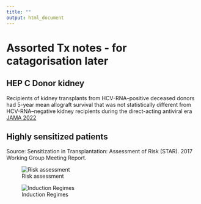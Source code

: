 ---
title: ""
output: html_document
---
# Assorted Tx notes - for catagorisation later

## HEP C Donor kidney

Recipients of kidney transplants from HCV-RNA–positive deceased donors had 5-year mean allograft survival that was not statistically different from HCV-RNA–negative kidney recipients during the direct-acting antiviral era [JAMA 2022](https://jamanetwork.com/journals/jama/fullarticle/2795744)

## Highly sensitized patients

Source: Sensitization in Transplantation: Assessment of Risk (STAR). 2017 Working Group Meeting Report.

![Risk assessment](images/tx_highly_sensitized_risk_assessment.png)

![Induction Regimes](images/tx_highly_sensitized_induction_regimes.png)